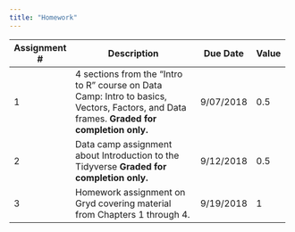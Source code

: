 ```yaml
---
title: "Homework"
---
```


+--------------+-----------------------------------------------+-----------+-------+
| Assignment # | Description                                   | Due Date  | Value |
+==============+===============================================+===========+=======+
|    1         | 4 sections from the "Intro to R" course on    | 9/07/2018 |  0.5  |
|              | Data Camp: Intro to basics, Vectors, Factors, |           |       |
|              | and Data frames.                              |           |       |
|              | **Graded for completion only.**               |           |       |
+--------------+-----------------------------------------------+-----------+-------+
|    2         | Data camp assignment about Introduction to    | 9/12/2018 |  0.5  |
|              | the Tidyverse                                 |           |       |
|              | **Graded for completion only.**               |           |       |
+--------------+-----------------------------------------------+-----------+-------+
|    3         | Homework assignment on Gryd covering material | 9/19/2018 |  1    |
|              | from Chapters 1 through 4.                    |           |       |
+--------------+-----------------------------------------------+-----------+-------+
